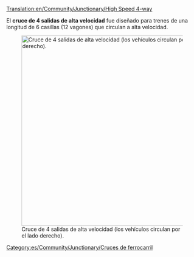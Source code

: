 [[Translation:en/Community/Junctionary/High Speed 4-way]]

{{es/Community/Junctionary/Menú de Cruces}}
El '''cruce de 4 salidas de alta velocidad''' fue diseñado para trenes de una longitud de 6 casillas (12 vagones) que circulan a alta velocidad.

[[File:en/Community/Junctionary/High Speed 4-way.png|none|thumb|500px|Cruce de 4 salidas de alta velocidad (los vehículos circulan por el lado derecho).]]

{{es/Community/Junctionary/Criterios sobre cruces|Alto|4|1|0|0|1|1|1|1|0|0|0||Los trenes averiados afectan únicamente una vía.|
* Admite mucho tráfico.
* 38x38 casillas.
* Se puede hacer más grande para trenes más largos.
* El giro a la derecha (la diagonal larga) se puede desplazar hacia adentro para ahorrar algo de espacio.
* Se recomienda activar el parche "Copia y pega".
}}

[[Category:es/Community/Junctionary/Cruces de ferrocarril]]